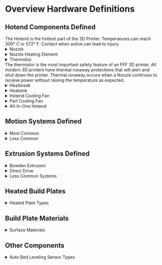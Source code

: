 #  Overview Hardware Definitions 




## Hotend Components Defined 
<Callout type="error">
The Hotend is the hottest part of the 3D Printer. Temperatures can reach 300° C or 572° F. Contact when active can lead to injury. 
</Callout>

<details>
  <summary>Nozzle</summary> 

- Responsible for Extruding molten Plastic onto a heated surface


<img src="https://github.com/JamesD3d/info3dimages/blob/01088c928de712ba7252e07978041a1443747c46/i/Mechanical/Hardware-Definitions/Nozzle.webp" alt="nozzle_webp" width="400" height="400" />
</details>

<details>
  <summary>Nozzle Heating Element</summary>
  A DC Curent powered heating element

![carterage_webp](https://github.com/JamesD3d/info3dimages/blob/01088c928de712ba7252e07978041a1443747c46/i/Mechanical/Hardware-Definitions/carterage1.webp)

> Carterage Style
  

![heater_webp](https://github.com/JamesD3d/info3dimages/blob/01088c928de712ba7252e07978041a1443747c46/i/Mechanical/Hardware-Definitions/ceramic.webp)

>  Ceramic Style 
</details>

<details>
  <summary>Thermistor</summary>
  - Reports the current temperature to the controller. Ensures that the nozzle is heating as expected.

  ![thermistor_webp]()
</details>

<Callout type="warning">
The thermistor is the most important safety feature of an FFF 3D printer. All modern 3D printers have thermal runaway protections that will alert and shut down the printer. Thermal runaway occurs when a Nozzle continues to receive power without raising the temperature as expected. 
</Callout>


<details>
  <summary>Heatbreak</summary>
  - The heatbreak is the part of the nozzle where filament moves from a solid to molten plastic.
  >  This is where the majority of extrusion issues occur. If the filament is heated too far past its transition point it can melt too far up the heatbreak resulting in a "Jam".

  ![heatbreak_webp]()
</details>

<details>
  <summary>Heatsink</summary>
  - An aluminum block meant to disperse heat and keep the filament solid until it reaches the melt zone

  ![heatsink_webp]()
</details>

<details>
  <summary>Hotend Cooling Fan</summary>
  - Normally attached to the heatsink, removes heat before the "melt zone"
  > This is very important to the extrusion system, if this fan stops or is obstructed the hotend will jam.

  ![hotend_cooling_fan_webp]()
</details>

<details>
  <summary>Part Cooling Fan</summary>
  - This component transitions the molten plastic from a molten state to a solid state
  > Some materials require 100% fan and others may warp. Some may even suffer poor layer adhesion. Fan speed is material specific.

  ![part_cooling_fan_webp]()
</details>

<details>
  <summary>All-In-One Hotend</summary>
  - All in one hotends have become a popular option with manufacturers. They come pre-assembled and are meant to be changed as a set of components.

  ![all_in_one_hotend_webp]()
</details>

## Motion Systems Defined

<details>
  <summary>Most Common</summary>
  - Cartesian  - 1 motor per axis X,Y,Z  
  - CoreXY - X and Y belts both attached to the Hotend. Motion is derived from a combination

  ![motion_common_webp]()
</details>

<details>
  <summary>Less Common</summary>
  - Delta - 3 motors move together for one X,Y,Z movement  
  - Hybrid CoreXY - 2 X axis Motors in a Core XY Configuration, Dependent dual Y axis motors.  
  - IDEX - 2 Independent Tool heads with a common Y axis but independent X axis

  ![motion_less_common_webp]()
</details>

## Extrusion Systems Defined

<details>
  <summary>Bowden Extrusion</summary>
  - Remote Filament Extruder that Feeds filament into the hotend but is not attached to the X gantry itself.

  ![Bowden_webp]()
</details>

<details>
  <summary>Direct Drive</summary>
  - The Filament Extruder is Directly Attached to the Hotend Assembly.

  ![direct_drive_webp]()
</details>

<details>
  <summary>Less Common Systems</summary>
  - IDEX - 2 separate independent hotends.  
  - Tool Changer - One motion system that can dock and select multiple hotends  
  - Multiplexing - 2 complete hotends on a single Tool

  ![extrusion_other_webp]()
</details>

## Heated Build Plates

<details>
  <summary>Heated Plate Types</summary>
  - Silicon Heater Pads - Typically DC heaters placed on the underside of an aluminum Plate  
  - Bed Leveling Screws - Adjust the tramming of the Bed  
  - Heatbed Thermistor - Like the hotend the heated bed thermistor ensures the bed is heating properly.

  ![heated_plate_webp]()
</details>

## Build Plate Materials

<details>
  <summary>Surface Materials</summary>
  - Glass - Tempered Glass often with a texture applied  
  - PEI - Smooth and textured surface coating on a spring steel sheet  
  - Garolite / G10 - Carbon fiber based surface

  ![plate_materials_webp]()
</details>

## Other Components

<details>
  <summary>Auto Bed Leveling Sensor Types</summary>
  - Inductive  
  - Microswitch  
  - Force / Piezo Sensor

  ![auto_bed_leveling_webp]()
</details>
